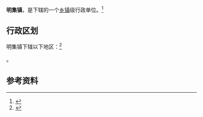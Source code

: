 {{中国乡级行政区|37/16/26/113/000}}

'''明集镇'''，是{{PRC admin/fullname|37/16/26/113/000|3}}下辖的一个[[乡镇|乡镇]]级行政单位。<ref>{{PRC admin/ref sgc|{{PRC admin/parent|37/16/26/113/000}}}}</ref>

== 行政区划 ==

明集镇下辖以下地区：<ref>{{PRC admin/ref sgc|37/16/26/113/000}}</ref>

{{PRC admin/children|37/16/26/113/000}}。

== 参考资料 ==

{{reflist}}

{{行政区划小作品}}
{{PRC admin/navcat|37/16/26/113/000}}